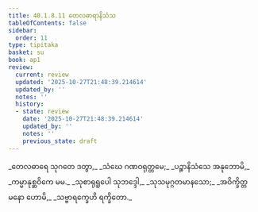 ```yaml
---
title: 40.1.8.11 တေလဓာရာနိသံသ
tableOfContents: false
sidebar:
  order: 11
type: tipitaka
basket: su
book: ap1
review:
  current: review
  updated: '2025-10-27T21:48:39.214614'
  updated_by: ''
  notes: ''
  history:
  - state: review
    date: '2025-10-27T21:48:39.214614'
    updated_by: ''
    notes: ''
    previous_state: draft
---
```



<ReviewStatus review={frontmatter.review} showDetails={true} />

<HypothesisAnnotation frontmatter={frontmatter} />

<DynamicBreadcrumb />

<Division number="121" book="ap1" e="ch" v="20" p="361">

<Paragraph number="4418" type="verses" book="ap1">
_တေလဓာရေ သုဂတေ ဒတွာ,_  
_သံဃေ ဂဏဝရုတ္တမေ;_  
_ပဉ္စာနိသံသေ အနုဘောမိ,_  
_ကမ္မာနုစ္ဆဝိကေ မမ._  

</Paragraph>

</Division>
<Division number="122" book="ap1" e="ch" v="20" p="361">

<Paragraph number="4419" type="verses" book="ap1">
_သုစာရုရူပေါ သုဘဒ္ဒေါ,_  
_သုသမုဂ္ဂတမာနသော;_  
_အဝိက္ခိတ္တမနော ဟောမိ,_  
_သဗ္ဗာရက္ခေဟိ ရက္ခိတော._
</Paragraph>
</Division>